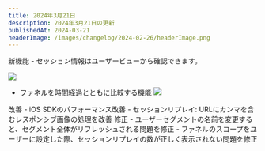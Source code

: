 ```yaml
---
title: 2024年3月21日
description: 2024年3月21日の更新
publishedAt: 2024-03-21
headerImage: /images/changelog/2024-02-26/headerImage.png
---
```

<Badge variant="noLink" className="m-0">
  <span>新機能</span>
</Badge>
- セッション情報はユーザービューから確認できます。

![](images/changelog/2024-03-21/1.png)
- ファネルを時間経過とともに比較する機能
![](images/changelog/2024-03-21/2.png)

<Badge variant="noLink" className="m-0">
  <span>改善</span>
</Badge>
- iOS SDKのパフォーマンス改善
- セッションリプレイ: URLにカンマを含むレスポンシブ画像の処理を改善

<Badge variant="noLink" className="m-0">
  <span>修正</span>
</Badge>
- ユーザーセグメントの名前を変更すると、セグメント全体がリフレッシュされる問題を修正
- ファネルのスコープをユーザーに設定した際、セッションリプレイの数が正しく表示されない問題を修正